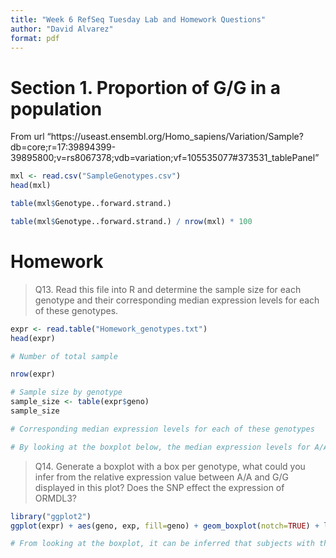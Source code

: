 ```yaml
---
title: "Week 6 RefSeq Tuesday Lab and Homework Questions"
author: "David Alvarez"
format: pdf
---
```


# Section 1. Proportion of G/G in a population

From url "https://useast.ensembl.org/Homo_sapiens/Variation/Sample?db=core;r=17:39894399-39895800;v=rs8067378;vdb=variation;vf=105535077#373531_tablePanel"


```r
mxl <- read.csv("SampleGenotypes.csv")
head(mxl)
```

```r
table(mxl$Genotype..forward.strand.)
```

```r
table(mxl$Genotype..forward.strand.) / nrow(mxl) * 100
```

# Homework


> Q13. Read this file into R and determine the sample size for each genotype and their
corresponding median expression levels for each of these genotypes.

```r
expr <- read.table("Homework_genotypes.txt")
head(expr) 
```

```r
# Number of total sample

nrow(expr)
```


```r
# Sample size by genotype
sample_size <- table(expr$geno)
sample_size

```


```r
# Corresponding median expression levels for each of these genotypes

# By looking at the boxplot below, the median expression levels for A/A is around 31%, A/G around 25%, and G/G around 20%.

```

> Q14. Generate a boxplot with a box per genotype, what could you infer from the relative expression value between A/A and G/G displayed in this plot? Does the SNP effect the expression of ORMDL3?

```r
library("ggplot2")
ggplot(expr) + aes(geno, exp, fill=geno) + geom_boxplot(notch=TRUE) + labs(x="Genotype", y = "Expression Level")
```

```r
# From looking at the boxplot, it can be inferred that subjects with the G/G genotype have decreased expression levels of the ORMDL3 gene as compared to those with the A/A genotype who show significantly higher expression levels. So, it can be seen that SNPs may have an effect on the expression of ORMDL3 since they can be correlated to increased or decreased expression levels of the gene.
```

